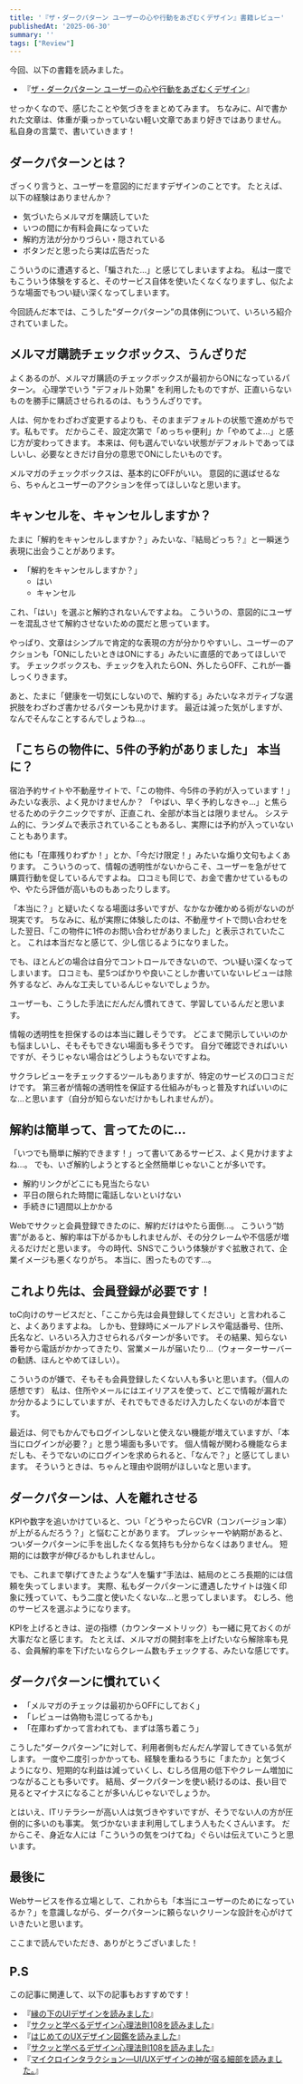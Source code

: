 ```yaml
---
title: '『ザ・ダークパターン ユーザーの心や行動をあざむくデザイン』書籍レビュー'
publishedAt: '2025-06-30'
summary: ''
tags: ["Review"]
---
```


今回、以下の書籍を読みました。

- 『[ザ・ダークパターン ユーザーの心や行動をあざむくデザイン](https://www.shoeisha.co.jp/book/detail/9784798177892)』

せっかくなので、感じたことや気づきをまとめてみます。
ちなみに、AIで書かれた文章は、体重が乗っかっていない軽い文章であまり好きではありません。
私自身の言葉で、書いていきます！

## ダークパターンとは？

ざっくり言うと、ユーザーを意図的にだますデザインのことです。
たとえば、以下の経験はありませんか？

- 気づいたらメルマガを購読していた
- いつの間にか有料会員になっていた
- 解約方法が分かりづらい・隠されている
- ボタンだと思ったら実は広告だった

こういうのに遭遇すると、「騙された…」と感じてしまいますよね。
私は一度でもこういう体験をすると、そのサービス自体を使いたくなくなりますし、似たような場面でもつい疑い深くなってしまいます。

今回読んだ本では、こうした“ダークパターン”の具体例について、いろいろ紹介されていました。

## メルマガ購読チェックボックス、うんざりだ

よくあるのが、メルマガ購読のチェックボックスが最初からONになっているパターン。
心理学でいう "デフォルト効果" を利用したものですが、正直いらないものを勝手に購読させられるのは、もううんざりです。

人は、何かをわざわざ変更するよりも、そのままデフォルトの状態で進めがちです。私もです。
だからこそ、設定次第で「めっちゃ便利」か「やめてよ...」と感じ方が変わってきます。
本来は、何も選んでいない状態がデフォルトであってほしいし、必要なときだけ自分の意思でONにしたいものです。

メルマガのチェックボックスは、基本的にOFFがいい。
意図的に選ばせるなら、ちゃんとユーザーのアクションを伴ってほしいなと思います。

## キャンセルを、キャンセルしますか？

たまに「解約をキャンセルしますか？」みたいな、『結局どっち？』と一瞬迷う表現に出会うことがあります。

- 「解約をキャンセルしますか？」
  - はい
  - キャンセル

これ、「はい」を選ぶと解約されないんですよね。
こういうの、意図的にユーザーを混乱させて解約させないための罠だと思っています。

やっぱり、文章はシンプルで肯定的な表現の方が分かりやすいし、ユーザーのアクションも「ONにしたいときはONにする」みたいに直感的であってほしいです。
チェックボックスも、チェックを入れたらON、外したらOFF、これが一番しっくりきます。

あと、たまに「健康を一切気にしないので、解約する」みたいなネガティブな選択肢をわざわざ書かせるパターンも見かけます。
最近は減った気がしますが、なんでそんなことするんでしょうね…。

## 「こちらの物件に、5件の予約がありました」 本当に？

宿泊予約サイトや不動産サイトで、「この物件、今5件の予約が入っています！」みたいな表示、よく見かけませんか？
「やばい、早く予約しなきゃ…」と焦らせるためのテクニックですが、正直これ、全部が本当とは限りません。
システム的に、ランダムで表示されていることもあるし、実際には予約が入っていないこともあります。

他にも「在庫残りわずか！」とか、「今だけ限定！」みたいな煽り文句もよくあります。
こういうのって、情報の透明性がないからこそ、ユーザーを急がせて購買行動を促しているんですよね。
口コミも同じで、お金で書かせているものや、やたら評価が高いものもあったりします。

「本当に？」と疑いたくなる場面は多いですが、なかなか確かめる術がないのが現実です。
ちなみに、私が実際に体験したのは、不動産サイトで問い合わせをした翌日、「この物件に1件のお問い合わせがありました」と表示されていたこと。
これは本当だなと感じて、少し信じるようになりました。

でも、ほとんどの場合は自分でコントロールできないので、つい疑い深くなってしまいます。
口コミも、星5つばかりや良いことしか書いていないレビューは除外するなど、みんな工夫しているんじゃないでしょうか。

ユーザーも、こうした手法にだんだん慣れてきて、学習しているんだと思います。

情報の透明性を担保するのは本当に難しそうです。
どこまで開示していいのかも悩ましいし、そもそもできない場面も多そうです。
自分で確認できればいいですが、そうじゃない場合はどうしようもないですよね。

サクラレビューをチェックするツールもありますが、特定のサービスの口コミだけです。
第三者が情報の透明性を保証する仕組みがもっと普及すればいいのにな…と思います（自分が知らないだけかもしれませんが）。

## 解約は簡単って、言ってたのに...

「いつでも簡単に解約できます！」って書いてあるサービス、よく見かけますよね...。
でも、いざ解約しようとすると全然簡単じゃないことが多いです。

- 解約リンクがどこにも見当たらない
- 平日の限られた時間に電話しないといけない
- 手続きに1週間以上かかる

Webでサクッと会員登録できたのに、解約だけはやたら面倒…。
こういう“妨害”があると、解約率は下がるかもしれませんが、その分クレームや不信感が増えるだけだと思います。
今の時代、SNSでこういう体験がすぐ拡散されて、企業イメージも悪くなりがち。
本当に、困ったものです…。

## これより先は、会員登録が必要です！

toC向けのサービスだと、「ここから先は会員登録してください」と言われること、よくありますよね。
しかも、登録時にメールアドレスや電話番号、住所、氏名など、いろいろ入力させられるパターンが多いです。
その結果、知らない番号から電話がかかってきたり、営業メールが届いたり…（ウォーターサーバーの勧誘、ほんとやめてほしい）。

こういうのが嫌で、そもそも会員登録したくない人も多いと思います。（個人の感想です）
私は、住所やメールにはエイリアスを使って、どこで情報が漏れたか分かるようにしていますが、それでもできるだけ入力したくないのが本音です。

最近は、何でもかんでもログインしないと使えない機能が増えていますが、「本当にログインが必要？」と思う場面も多いです。
個人情報が関わる機能ならまだしも、そうでないのにログインを求められると、「なんで？」と感じてしまいます。
そういうときは、ちゃんと理由や説明がほしいなと思います。

## ダークパターンは、人を離れさせる

KPIや数字を追いかけていると、つい「どうやったらCVR（コンバージョン率）が上がるんだろう？」と悩むことがあります。
プレッシャーや納期があると、ついダークパターンに手を出したくなる気持ちも分からなくはありません。
短期的には数字が伸びるかもしれませんし。

でも、これまで挙げてきたような“人を騙す”手法は、結局のところ長期的には信頼を失ってしまいます。
実際、私もダークパターンに遭遇したサイトは強く印象に残っていて、もう二度と使いたくないな…と思ってしまいます。
むしろ、他のサービスを選ぶようになります。

KPIを上げるときは、逆の指標（カウンターメトリック）も一緒に見ておくのが大事だなと感じます。
たとえば、メルマガの開封率を上げたいなら解除率も見る、会員解約率を下げたいならクレーム数もチェックする、みたいな感じです。

## ダークパターンに慣れていく

- 「メルマガのチェックは最初からOFFにしておく」
- 「レビューは偽物も混じってるかも」
- 「在庫わずかって言われても、まずは落ち着こう」

こうした“ダークパターン”に対して、利用者側もだんだん学習してきている気がします。
一度や二度引っかかっても、経験を重ねるうちに「またか」と気づくようになり、短期的な利益は減っていくし、むしろ信用の低下やクレーム増加につながることも多いです。
結局、ダークパターンを使い続けるのは、長い目で見るとマイナスになることが多いんじゃないでしょうか。

とはいえ、ITリテラシーが高い人は気づきやすいですが、そうでない人の方が圧倒的に多いのも事実。
気づかないまま利用してしまう人もたくさんいます。
だからこそ、身近な人には「こういうの気をつけてね」ぐらいは伝えていこうと思います。

## 最後に

Webサービスを作る立場として、これからも「本当にユーザーのためになっているか？」を意識しながら、ダークパターンに頼らないクリーンな設計を心がけていきたいと思います。

ここまで読んでいただき、ありがとうございました！

## P.S

この記事に関連して、以下の記事もおすすめです！

- 『[縁の下のUIデザインを読みました](../en-no-shita-ui-design/)』
- 『[サクッと学べるデザイン心理法則108を読みました](../review_of_108-design-psychology-laws-you-can-learn-quickly/)』
- 『[はじめてのUXデザイン図鑑を読みました](../review_of_hajimete-no-ux-zukan/)』
- 『[サクッと学べるデザイン心理法則108を読みました](../review_of_108-design-psychology-laws-you-can-learn-quickly/)』
- 『[マイクロインタラクション―UI/UXデザインの神が宿る細部を読みました。](../micro-interactions-the-god-given-details-of-ui-ux-design/)』
